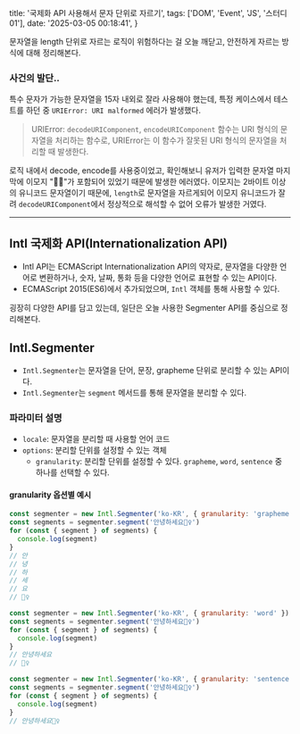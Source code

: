   title: '국제화 API 사용해서 문자 단위로 자르기',
  tags: ['DOM', 'Event', 'JS', '스터디01'],
  date: '2025-03-05 00:18:41',
}

문자열을 length 단위로 자르는 로직이 위험하다는 걸 오늘 깨닫고, 안전하게 자르는 방식에 대해 정리해본다.

### 사건의 발단..

특수 문자가 가능한 문자열을 15자 내외로 잘라 사용해야 했는데, 특정 케이스에서 테스트를 하던 중 `URIError: URI malformed` 에러가 발생했다.

> URIError: `decodeURIComponent`, `encodeURIComponent` 함수는 URI 형식의 문자열을 처리하는 함수로, URIError는 이 함수가 잘못된 URI 형식의 문자열을 처리할 때 발생한다.

로직 내에서 decode, encode를 사용중이었고, 확인해보니 유저가 입력한 문자열 마지막에 이모지 "🙇‍♀️"가 포함되어 있었기 때문에 발생한 에러였다. 이모지는 2바이트 이상의 유니코드 문자열이기 때문에, `length`로 문자열을 자르게되어 이모지 유니코드가 잘려 `decodeURIComponent`에서 정상적으로 해석할 수 없어 오류가 발생한 거였다.

---

## Intl 국제화 API(Internationalization API)

- Intl API는 ECMAScript Internationalization API의 약자로, 문자열을 다양한 언어로 변환하거나, 숫자, 날짜, 통화 등을 다양한 언어로 표현할 수 있는 API이다.
- ECMAScript 2015(ES6)에서 추가되었으며, `Intl` 객체를 통해 사용할 수 있다.

굉장히 다양한 API를 담고 있는데, 일단은 오늘 사용한 Segmenter API를 중심으로 정리해본다.

## Intl.Segmenter

- `Intl.Segmenter`는 문자열을 단어, 문장, grapheme 단위로 분리할 수 있는 API이다.
- `Intl.Segmenter`는 `segment` 메서드를 통해 문자열을 분리할 수 있다.

### 파라미터 설명

- `locale`: 문자열을 분리할 때 사용할 언어 코드
- `options`: 분리할 단위를 설정할 수 있는 객체
  - `granularity`: 분리할 단위를 설정할 수 있다. `grapheme`, `word`, `sentence` 중 하나를 선택할 수 있다.

#### granularity 옵션별 예시

```js
const segmenter = new Intl.Segmenter('ko-KR', { granularity: 'grapheme' })
const segments = segmenter.segment('안녕하세요🙇‍♀️')
for (const { segment } of segments) {
  console.log(segment)
}
// 안
// 녕
// 하
// 세
// 요
// 🙇‍♀️
```

```js
const segmenter = new Intl.Segmenter('ko-KR', { granularity: 'word' })
const segments = segmenter.segment('안녕하세요🙇‍♀️')
for (const { segment } of segments) {
  console.log(segment)
}
// 안녕하세요
// 🙇‍♀️
```

```js
const segmenter = new Intl.Segmenter('ko-KR', { granularity: 'sentence' })
const segments = segmenter.segment('안녕하세요🙇‍♀️')
for (const { segment } of segments) {
  console.log(segment)
}
// 안녕하세요🙇‍♀️
```
